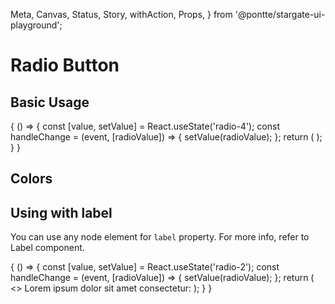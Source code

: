   Meta,
  Canvas,
  Status,
  Story,
  withAction,
  Props,
} from '@pontte/stargate-ui-playground';



<Meta title="Core/Form Elements/Radio" component={Radio} />

# Radio Button

<Status type="rc" />

## Basic Usage

<Canvas>
  <Story name="Basic Usage" parameters={{
    jest: ['Radio.spec.jsx'],
  }}>
    {
      () => {
        const [value, setValue] = React.useState('radio-4');
        const handleChange = (event, [radioValue]) => {
          setValue(radioValue);
        };
        return (
          <RadioGroup
            name="radion-group-1"
            value={value}
            onChange={handleChange}
          >
            <Radio
              label="Radio 1"
              value="radio-1"
            />
            <Radio
              label="Radio 2"
              value="radio-2"
            />
            <Radio
              label="Radio Disabled"
              value="radio-3"
              disabled
            />
            <Radio
              label="Radio ReadOnly"
              value="radio-4"
              readOnly
            />
          </RadioGroup>
        );
      }
    }
  </Story>
</Canvas>

<Props component={Radio} />

<Props component={RadioGroup} />

## Colors

<Canvas>
  <Story name="Colors">
    <Radio
      label="Success color"
      color="success"
      checked
    />
    <Radio
      label="Warning color"
      color="warning"
      checked
    />
    <Radio
      label="Error color"
      color="error"
      checked
    />
  </Story>
</Canvas>

## Using with label

You can use any node element for `label` property. For more info, refer to Label component.

<Canvas>
  <Story name="Using with label">
    {
      () => {
        const [value, setValue] = React.useState('radio-2');
        const handleChange = (event, [radioValue]) => {
          setValue(radioValue);
        };
        return (
          <>
            <Label>Lorem ipsum dolor sit amet consectetur:</Label>
            <RadioGroup
              control="radio-1"
              name="radio-group-2"
              value={value}
              onChange={handleChange}
            >
              <Radio
                label="Radio 1"
                value="radio-1"
                controller="radio-1"
              />
              <Radio
                label="Radio 2"
                value="radio-2"
                controller="radio-1"
              />
            </RadioGroup>
          </>
        );
      }
    }
  </Story>
</Canvas>
